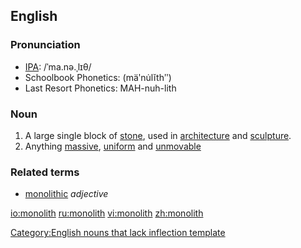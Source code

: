 ==English==
===Pronunciation===
*[[IPA]]: /ˈma.nə.ˌlɪθ/
*Schoolbook Phonetics: (mäʹnu̇lĭthʺ)
*Last Resort Phonetics: MAH-nuh-lith
===Noun===
{{en-noun}}
#A large single block of [[stone]], used in [[architecture]] and [[sculpture]].
#Anything [[massive]], [[uniform]] and [[unmovable]]

===Related terms===
* [[monolithic]] ''adjective''

[[Category:English nouns that lack inflection template]]

[[io:monolith]]
[[ru:monolith]]
[[vi:monolith]]
[[zh:monolith]]